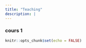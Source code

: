 ```yaml
---
title: "Teaching"
description: |
---
```


### cours 1



```r
knitr::opts_chunk$set(echo = FALSE)
```

